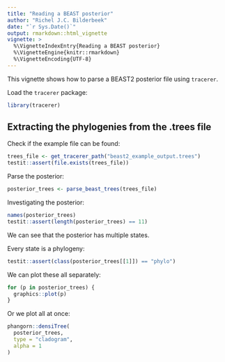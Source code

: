 ```yaml
---
title: "Reading a BEAST posterior"
author: "Richel J.C. Bilderbeek"
date: "`r Sys.Date()`"
output: rmarkdown::html_vignette
vignette: >
  %\VignetteIndexEntry{Reading a BEAST posterior}
  %\VignetteEngine{knitr::rmarkdown}
  %\VignetteEncoding{UTF-8}
---
```


This vignette shows how to parse a BEAST2 posterior file using `tracerer`.

Load the `tracerer` package:

```r
library(tracerer)
```


## Extracting the phylogenies from the .trees file

Check if the example file can be found:

```r
trees_file <- get_tracerer_path("beast2_example_output.trees")
testit::assert(file.exists(trees_file))
```

Parse the posterior:

```r
posterior_trees <- parse_beast_trees(trees_file)
```

Investigating the posterior:

```r
names(posterior_trees)
testit::assert(length(posterior_trees) == 11)
```

We can see that the posterior has multiple states.

Every state is a phylogeny:

```r
testit::assert(class(posterior_trees[[1]]) == "phylo")
```

We can plot these all separately:

```r
for (p in posterior_trees) {
  graphics::plot(p)
}
```

Or we plot all at once:

```r
phangorn::densiTree(
  posterior_trees, 
  type = "cladogram", 
  alpha = 1
)
```
